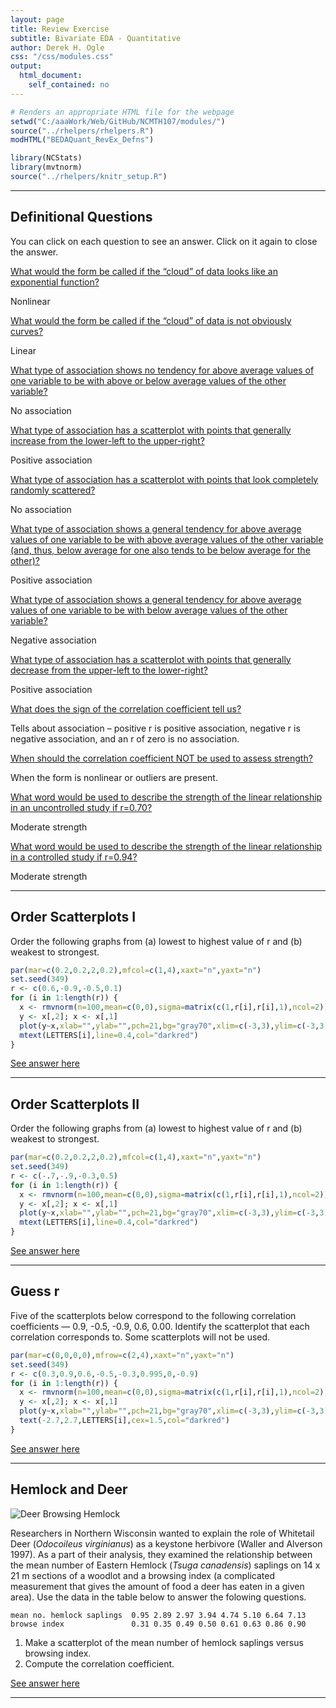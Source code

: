 ```yaml
---
layout: page
title: Review Exercise
subtitle: Bivariate EDA - Quantitative
author: Derek H. Ogle
css: "/css/modules.css"
output:
  html_document:
    self_contained: no
---
```


```r
# Renders an appropriate HTML file for the webpage
setwd("C:/aaaWork/Web/GitHub/NCMTH107/modules/")
source("../rhelpers/rhelpers.R")
modHTML("BEDAQuant_RevEx_Defns")
```

```r
library(NCStats)
library(mvtnorm)
source("../rhelpers/knitr_setup.R")
```

----

## Definitional Questions

You can click on each question to see an answer. Click on it again to close the answer.

<div class="panel-group">

<div class="panel panel-default">
<div class="panel-heading">
<div class="panel-title">
<a data-toggle="collapse" href="#Form1">What would the form be called if the "cloud" of data looks like an exponential function?</a>
</div>
</div>
<div id="Form1" class="panel-collapse collapse">
<div class="panel-body">Nonlinear</div>
</div>
</div>

<div class="panel panel-default">
<div class="panel-heading">
<div class="panel-title">
<a data-toggle="collapse" href="#Form2">What would the form be called if the "cloud" of data is not obviously curves?</a>
</div>
</div>
<div id="Form2" class="panel-collapse collapse">
<div class="panel-body">Linear</div>
</div>
</div>

<div class="panel panel-default">
<div class="panel-heading">
<div class="panel-title">
<a data-toggle="collapse" href="#Assoc1">What type of association shows no tendency for above average values of one variable to be with above or  below average values of the other variable?</a>
</div>
</div>
<div id="Assoc1" class="panel-collapse collapse">
<div class="panel-body">No association</div>
</div>
</div>

<div class="panel panel-default">
<div class="panel-heading">
<div class="panel-title">
<a data-toggle="collapse" href="#Assoc2">What type of association has a scatterplot with points that generally increase from the lower-left to the upper-right?</a>
</div>
</div>
<div id="Assoc2" class="panel-collapse collapse">
<div class="panel-body">Positive association</div>
</div>
</div>

<div class="panel panel-default">
<div class="panel-heading">
<div class="panel-title">
<a data-toggle="collapse" href="#Assoc3">What type of association has a scatterplot with points that look completely randomly scattered?</a>
</div>
</div>
<div id="Assoc3" class="panel-collapse collapse">
<div class="panel-body">No association</div>
</div>
</div>

<div class="panel panel-default">
<div class="panel-heading">
<div class="panel-title">
<a data-toggle="collapse" href="#Assoc4">What type of association shows a general tendency for above average values of one variable to be with above average values of the other variable (and, thus, below average for one also tends to be below average for the other)?</a>
</div>
</div>
<div id="Assoc4" class="panel-collapse collapse">
<div class="panel-body">Positive association</div>
</div>
</div>

<div class="panel panel-default">
<div class="panel-heading">
<div class="panel-title">
<a data-toggle="collapse" href="#Assoc5">What type of association shows a general tendency for above average values of one variable to be with below average values of the other variable?</a>
</div>
</div>
<div id="Assoc5" class="panel-collapse collapse">
<div class="panel-body">Negative association</div>
</div>
</div>

<div class="panel panel-default">
<div class="panel-heading">
<div class="panel-title">
<a data-toggle="collapse" href="#Assoc6">What type of association has a scatterplot with points that generally decrease from the upper-left to the lower-right?</a>
</div>
</div>
<div id="Assoc6" class="panel-collapse collapse">
<div class="panel-body">Positive association</div>
</div>
</div>

<div class="panel panel-default">
<div class="panel-heading">
<div class="panel-title">
<a data-toggle="collapse" href="#Corr1">What does the sign of the correlation coefficient tell us?</a>
</div>
</div>
<div id="Corr1" class="panel-collapse collapse">
<div class="panel-body">Tells about association -- positive r is positive association, negative r is negative association, and an r of zero is no association.</div>
</div>
</div>

<div class="panel panel-default">
<div class="panel-heading">
<div class="panel-title">
<a data-toggle="collapse" href="#Corr2">When should the correlation coefficient NOT be used to assess strength?</a>
</div>
</div>
<div id="Corr2" class="panel-collapse collapse">
<div class="panel-body">When the form is nonlinear or outliers are present.</div>
</div>
</div>

<div class="panel panel-default">
<div class="panel-heading">
<div class="panel-title">
<a data-toggle="collapse" href="#Corr3">What word would be used to describe the strength of the linear relationship in an uncontrolled study if r=0.70?</a>
</div>
</div>
<div id="Corr3" class="panel-collapse collapse">
<div class="panel-body">Moderate strength</div>
</div>
</div>
  
<div class="panel panel-default">
<div class="panel-heading">
<div class="panel-title">
<a data-toggle="collapse" href="#Corr4">What word would be used to describe the strength of the linear relationship in a controlled study if r=0.94?</a>
</div>
</div>
<div id="Corr4" class="panel-collapse collapse">
<div class="panel-body">Moderate strength</div>
</div>
</div>

</div>

----

## Order Scatterplots I

Order the following graphs from (a) lowest to highest value of r and (b) weakest to strongest.

```r
par(mar=c(0.2,0.2,2,0.2),mfcol=c(1,4),xaxt="n",yaxt="n")
set.seed(349)
r <- c(0.6,-0.9,-0.5,0.1)
for (i in 1:length(r)) {
  x <- rmvnorm(n=100,mean=c(0,0),sigma=matrix(c(1,r[i],r[i],1),ncol=2))
  y <- x[,2]; x <- x[,1]
  plot(y~x,xlab="",ylab="",pch=21,bg="gray70",xlim=c(-3,3),ylim=c(-3,3))
  mtext(LETTERS[i],line=0.4,col="darkred")
}
```

[See answer here](zRevExAns/BEDAQuant.html#order-scatterplots-i)

----

## Order Scatterplots II

Order the following graphs from (a) lowest to highest value of r and (b) weakest to strongest.

```r
par(mar=c(0.2,0.2,2,0.2),mfcol=c(1,4),xaxt="n",yaxt="n")
set.seed(349)
r <- c(-.7,-.9,-0.3,0.5)
for (i in 1:length(r)) {
  x <- rmvnorm(n=100,mean=c(0,0),sigma=matrix(c(1,r[i],r[i],1),ncol=2))
  y <- x[,2]; x <- x[,1]
  plot(y~x,xlab="",ylab="",pch=21,bg="gray70",xlim=c(-3,3),ylim=c(-3,3))
  mtext(LETTERS[i],line=0.4,col="darkred")
}
```

[See answer here](zRevExAns/BEDAQuant.html#order-scatterplots-ii)

----

## Guess r

Five of the scatterplots below correspond to the following correlation coefficients --- 0.9, -0.5, -0.9, 0.6, 0.00. Identify the scatterplot that each correlation corresponds to. Some scatterplots will not be used.

```r
par(mar=c(0,0,0,0),mfrow=c(2,4),xaxt="n",yaxt="n")
set.seed(349)
r <- c(0.3,0.9,0.6,-0.5,-0.3,0.995,0,-0.9)
for (i in 1:length(r)) {
  x <- rmvnorm(n=100,mean=c(0,0),sigma=matrix(c(1,r[i],r[i],1),ncol=2))
  y <- x[,2]; x <- x[,1]
  plot(y~x,xlab="",ylab="",pch=21,bg="gray70",xlim=c(-3,3),ylim=c(-3,3))
  text(-2.7,2.7,LETTERS[i],cex=1.5,col="darkred")
}
```

[See answer here](zRevExAns/BEDAQuant.html#guess-r)

----

## Hemlock and Deer
<img src="zimgs/DeerHemlock.jpg" alt="Deer Browsing Hemlock" class="img-right">

Researchers in Northern Wisconsin wanted to explain the role of Whitetail Deer (*Odocoileus virginianus*) as a keystone herbivore (Waller and Alverson 1997). As a part of their analysis, they examined the relationship between the mean number of Eastern Hemlock (*Tsuga canadensis*) saplings on 14 x 21 m sections of a woodlot and a browsing index (a complicated measurement that gives the amount of food a deer has eaten in a given area). Use the data in the table below to answer the folowing questions.

```
mean no. hemlock saplings  0.95 2.89 2.97 3.94 4.74 5.10 6.64 7.13
browse index               0.31 0.35 0.49 0.50 0.61 0.63 0.86 0.90
```

1. Make a scatterplot of the mean number of hemlock saplings versus browsing index.
1. Compute the correlation coefficient.

[See answer here](zRevExAns/BEDAQuant.html#hemlock-and-deer)

----
